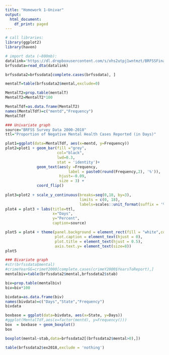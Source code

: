 ```yaml
---
title: "Homework 1-Univar"
output:
  html_document:
    df_print: paged
---
```

 
```r
# call libraries:
library(ggplot2)
library(haven)
```

```r
# import data (~800mb):
datalink='https://dl.dropboxusercontent.com/s/xhs2utpj1wntmzt/BRFSSFinalSup.dta'
brfssdata=read_dta(datalink)
```

```r
brfssdata2=brfssdata[complete.cases(brfssdata), ]
```

```r
mentalT=table(brfssdata2$mental,exclude=0)

MentalT2=prop.table(mentalT)
MentalT2=MentalT2*100

MentalTdf=as.data.frame(MentalT2)
names(MentalTdf)=c("mentd","Frequency")
MentalTdf
```


```r
### Univariate graph
source="BRFSS Survey Data 2000-2018"
ttl="Proportion of Negative Mental Health Cases Reported (in Days)"

plot1=ggplot(data=MentalTdf, aes(x=mentd, y=Frequency))
plot2=plot1 + geom_bar(fill ="grey", 
                       col="black",
                       lwd=0.3,
                       stat = 'identity')+ 
              geom_text(aes(y =Frequency, 
                            label = paste0(round(Frequency,2), '%')),
                        hjust=-0.09, 
                        size = 3) +
              coord_flip()
  
plot3=plot2 + scale_y_continuous(breaks=seq(0,18, by=3),
                                 limits = c(0, 18), 
                                 labels=scales::unit_format(suffix = '%'))     
plot4 = plot3 + labs(title=ttl,
                     x="Days", 
                     y="Percent",
                     caption=source)

plot5 = plot4 + theme(panel.background = element_rect(fill = "white",colour = "grey20"),
                      plot.caption = element_text(hjust = 0), 
                      plot.title = element_text(hjust = 0.5),
                      axis.text.y= element_text(size=8))
plot5
```
```r
### Bivariate graph
#str(brfssdata$mental)
#crimeYearGG=crimeY2000[complete.cases(crimeY2000$YearsToReport),]
mentalbiv=table(brfssdata2$mental,brfssdata2$stab)

biv=prop.table(mentalbiv)
biv=biv*100

bivdata=as.data.frame(biv)
names(bivdata)=c("Days","State","Frequency")
bivdata
```
```r
boxbase = ggplot(data=bivdata, aes(x=State, y=Days))
#ggplot(MentalTdf,aes(x=factor(mentd), y=Frequency())) 
box  = boxbase + geom_boxplot()
box
```

```r
boxplot(mental~stab,data=brfssdata2[(brfssdata2$mental>0),])
```



```r
table(brfssdata2$ex2018,exclude = 'nothing')
```




